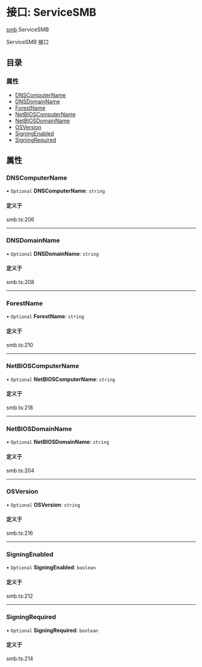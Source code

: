 # 接口: ServiceSMB

[smb](/templates/protocols/javascript/modules/smb).ServiceSMB

ServiceSMB 接口

## 目录

### 属性

- [DNSComputerName](/templates/protocols/javascript/modules/smb.ServiceSMB#dnscomputername)
- [DNSDomainName](/templates/protocols/javascript/modules/smb.ServiceSMB#dnsdomainname) 
- [ForestName](/templates/protocols/javascript/modules/smb.ServiceSMB#forestname)
- [NetBIOSComputerName](/templates/protocols/javascript/modules/smb.ServiceSMB#netbioscomputername)
- [NetBIOSDomainName](/templates/protocols/javascript/modules/smb.ServiceSMB#netbiosdomainname)
- [OSVersion](/templates/protocols/javascript/modules/smb.ServiceSMB#osversion)
- [SigningEnabled](/templates/protocols/javascript/modules/smb.ServiceSMB#signingenabled)
- [SigningRequired](/templates/protocols/javascript/modules/smb.ServiceSMB#signingrequired)

## 属性

### DNSComputerName

• `Optional` **DNSComputerName**: `string`

#### 定义于

smb.ts:206

___

### DNSDomainName

• `Optional` **DNSDomainName**: `string`

#### 定义于

smb.ts:208

___

### ForestName

• `Optional` **ForestName**: `string`

#### 定义于

smb.ts:210

___

### NetBIOSComputerName

• `Optional` **NetBIOSComputerName**: `string`

#### 定义于

smb.ts:218

___

### NetBIOSDomainName

• `Optional` **NetBIOSDomainName**: `string`

#### 定义于

smb.ts:204

___

### OSVersion

• `Optional` **OSVersion**: `string`

#### 定义于

smb.ts:216

___

### SigningEnabled

• `Optional` **SigningEnabled**: `boolean`

#### 定义于

smb.ts:212

___

### SigningRequired

• `Optional` **SigningRequired**: `boolean`

#### 定义于

smb.ts:214
